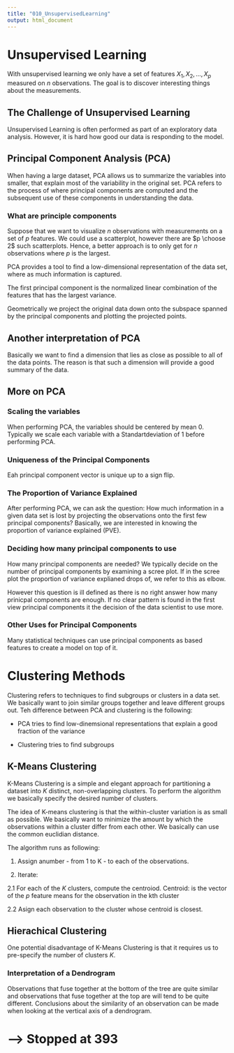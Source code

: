 ```yaml
---
title: "010_UnsupervisedLearning"
output: html_document
---
```


# Unsupervised Learning

With unsupervised learning we only have a set of features $X_1, X_2, ... ,X_p$ measured on $n$ observations. The goal is to discover interesting things about the measurements. 

## The Challenge of Unsupervised Learning

Unsupervised Learning is often performed as part of an exploratory data analysis. However, it is hard how good our data is responding to the model. 

## Principal Component Analysis (PCA)

When having a large dataset, PCA allows us  to summarize the variables into smaller, that explain most of the variability in the original set. PCA refers to the process of where principal components are computed and the subsequent use of these components in understanding the data. 

### What are principle components

Suppose that we want to visualize $n$ observations with measurements on a set of $p$ features. We could use a scatterplot, however there are $p \choose 2$ such scatterplots. Hence, a better approach is to only get for $n$ observations where $p$ is the largest. 

PCA provides a tool to find a low-dimensional representation of the data set, where as much information is captured. 

The first principal component is the normalized linear combination of the features that has the largest variance. 

Geometrically we project the original data down onto the subspace spanned by the principal components and plotting the projected points. 
 
## Another interpretation of PCA

Basically we want to find a dimension that lies as close as possible to all of the data points. The reason is that such a dimension will provide a good summary of the data.
 
## More on PCA

### Scaling the variables
 
When performing PCA, the variables should be centered by mean $0$. Typically we scale each variable with a Standartdeviation of $1$ before performing PCA. 

### Uniqueness of the Principal Components

Eah principal component vector is unique up to a sign flip. 

### The Proportion of Variance Explained

After performing PCA, we can ask the question: How much information in a given data set is lost by projecting the observations onto the first few principal components? Basically, we are interested in knowing the proportion of variance explained (PVE). 

### Deciding how many principal components to use

How many principal components are needed? We typically decide on the number of principal components by examining a scree plot. If in the scree plot the proportion of variance explianed drops of, we refer to this as elbow. 

However this question is ill defined as there is no right answer how many prinicpal components are enough. If no clear pattern is found in the first view principal components it the decision of the data scientist to use more.

### Other Uses for Principal Components

Many statistical techniques can use principal components as based features to create a model on top of it.


# Clustering Methods

Clustering refers to techniques to find subgroups or clusters in a data set. We basically want to join similar groups together and leave different groups out. Teh difference between PCA and clustering is the following:

* PCA tries to find low-dinemsional representations that explain a good fraction of the variance

* Clustering tries to find subgroups


## K-Means Clustering

K-Means Clustering is a simple and elegant approach for partitioning a dataset into $K$ distinct, non-overlapping clusters. To perform the algorithm we basically specify the desired number of clusters. 

The idea of K-means clustering is that the within-cluster variation is as small as possible. We basically want to minimize the amount by which the observations within a cluster differ from each other. We basically can use the common euclidian distance. 

The algorithm runs as following:

1. Assign anumber - from 1 to K - to each of the observations.

2. Iterate:

  2.1 For each of the $K$ clusters, compute the centroiod. Centroid: is the vector of the $p$ feature means for the observation in the kth cluster

  2.2 Asign each observation to the cluster whose centroid is closest.


## Hierachical Clustering

One potential disadvantage of K-Means Clustering is that it requires us to pre-specify the number of clusters $K$.

### Interpretation of a Dendrogram

Observations that fuse together at the bottom of the tree are quite similar and observations that fuse together at the top are will tend to be quite different. Conclusions about the similarity of an observation can be made when looking at the vertical axis of a dendrogram. 


# --> Stopped at 393